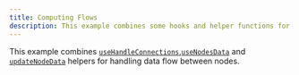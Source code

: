 ```yaml
---
title: Computing Flows
description: This example combines some hooks and helper functions for computing the data flow between nodes.
---
```



This example combines [`useHandleConnections`](/api-reference/hooks/use-handle-connections),[`useNodesData`](/api-reference/hooks/use-nodes-data) and [`updateNodeData`](/api-reference/hooks/use-svelte-flow) helpers for handling data flow between nodes.

<RemoteCodeViewer
  route="examples/interaction/computing-flows"
  framework="svelte"
/>

